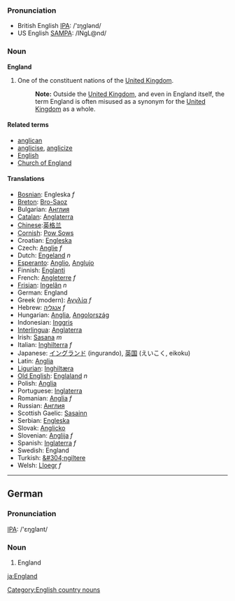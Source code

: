 ===Pronunciation===
*British English [[w:IPA|IPA]]: /'ɪŋglənd/ 
*US English [[w:SAMPA|SAMPA]]: /INgL@nd/

===Noun===
'''England'''

#One of the constituent nations of the [[United Kingdom]]. 
#:'''Note:''' Outside the [[United Kingdom]], and even in England itself, the term England is often misused as a synonym for the [[United Kingdom]] as a whole.

====Related terms====
*[[anglican]]
*[[anglicise]], [[anglicize]]
*[[English]]
*[[Church of England]]

====Translations====

*[[Bosnian]]: Engleska ''f''
*[[Breton]]: [[Bro-Saoz]]
*Bulgarian: [[Англия]]
*[[Catalan]]: [[Anglaterra]]
*[[Chinese]]:[[英格兰]]
*[[Cornish]]: [[Pow Sows]]
*Croatian: [[Engleska]]
*Czech: [[Anglie]] ''f''
*Dutch: [[Engeland]] ''n''
*[[Esperanto]]: [[Anglio]], [[Anglujo]]
*Finnish: [[Englanti]]
*French: [[Angleterre]] ''f''
*[[Frisian]]: [[Ingelân]] ''n''
*German: England
*Greek (modern): [[Αγγλία]] ''f''
*Hebrew: [[אנגליה]] ''f''
*Hungarian: [[Anglia]], [[Angolország]]
*Indonesian: [[Inggris]]
*[[Interlingua]]: [[Anglaterra]]
*Irish: [[Sasana]] ''m''
*Italian: [[Inghilterra]] ''f''
*Japanese: [[イングランド]] (ingurando), [[英国]] (えいこく, eikoku)
*Latin: [[Anglia]]
*[[Ligurian]]: [[Inghiltæra]]
*[[Old English]]: [[Englaland]] ''n''
*Polish: [[Anglia]]
*Portuguese: [[Inglaterra]]
*Romanian: [[Anglia]] ''f''
*Russian: [[Англия]]
*Scottish Gaelic: [[Sasainn]]
*Serbian: [[Engleska]]
*Slovak: [[Anglicko]]
*Slovenian: [[Anglija]] ''f''
*Spanish: [[Inglaterra]] ''f''
*Swedish: England
*Turkish: [[&#304;ngiltere]]
*Welsh: [[Lloegr]] ''f''

----

==German==
===Pronunciation===
[[w:IPA|IPA]]: /'ɛŋglant/

===Noun===
#England

[[Category:English country nouns]]
[[ja:England]]